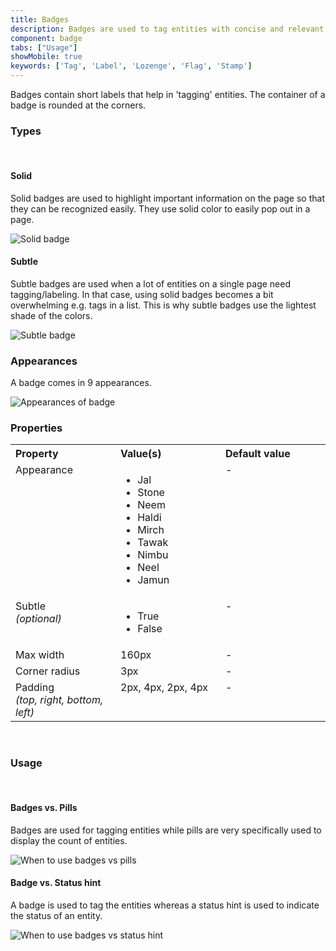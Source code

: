 ```yaml
---
title: Badges
description: Badges are used to tag entities with concise and relevant information.
component: badge
tabs: ["Usage"]
showMobile: true
keywords: ['Tag', 'Label', 'Lozenge', 'Flag', 'Stamp']
---
```


Badges contain short labels that help in 'tagging' entities. The container of a badge is rounded at the corners.
<br/>

### Types
<br />

#### Solid

Solid badges are used to highlight important information on the page so that they can be recognized easily. They use solid color to easily pop out in a page.

![Solid badge](./images/badge-1.png)

#### Subtle

Subtle badges are used when a lot of entities on a single page need tagging/labeling. In that case, using solid badges becomes a bit overwhelming e.g. tags in a list. This is why subtle badges use the lightest shade of the colors.

![Subtle badge](./images/badge-2.png)
<br/>

### Appearances
A badge comes in 9 appearances.

![Appearances of badge](./images/badge-3.png)
<br/>

### Properties
<table style="width: 100%">
  <tbody>
    <tr>
      <th style="width:33%; text-align: left;">Property</th>
      <th style="width:33%; text-align: left;">Value(s)</th>
      <th style="width:33%; text-align: left;">Default value</th>
    </tr>
    <tr style="vertical-align: top">
      <td>Appearance</td>
      <td>
          <ul>
              <li>Jal</li>
              <li>Stone</li>
              <li>Neem</li>
              <li>Haldi</li>
              <li>Mirch</li>
              <li>Tawak</li>
              <li>Nimbu</li>
              <li>Neel</li>
              <li>Jamun</li>
          </ul>
      </td>
      <td>-</td>
    </tr>
    <tr style="vertical-align: top">
      <td>Subtle<br/><em>(optional)</em></td>
      <td>
          <ul>
              <li>True</li>
              <li>False</li>
          </ul>
      </td>
      <td>-</td>
    </tr>
    <tr style="vertical-align: top">
      <td>Max width</td>
      <td>160px</td>
      <td>-</td>
    </tr>
    <tr style="vertical-align: top">
      <td>Corner radius</td>
      <td>3px</td>
      <td>-</td>
    </tr>
    <tr style="vertical-align: top">
      <td>Padding<br/><em>(top, right, bottom, left)</em></td>
      <td>2px, 4px, 2px, 4px</td>
      <td>-</td>
    </tr>
  </tbody>
</table>
<br/>

### Usage
<br/>

#### Badges vs. Pills
Badges are used for tagging entities while pills are very specifically used to display the count of entities.

![When to use badges vs pills](./images/badge-4.png)
<br/>

#### Badge vs. Status hint
A badge is used to tag the entities whereas a status hint is used to indicate the status of an entity. 

![When to use badges vs status hint](./images/badge-5.png)
